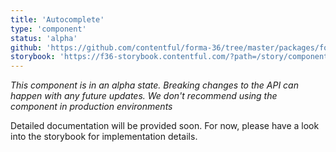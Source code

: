 ```yaml
---
title: 'Autocomplete'
type: 'component'
status: 'alpha'
github: 'https://github.com/contentful/forma-36/tree/master/packages/forma-36-react-components/src/components/Autocomplete'
storybook: 'https://f36-storybook.contentful.com/?path=/story/components-tag--default'
---
```

*This component is in an alpha state. Breaking changes to the API can happen with any future updates. We don't recommend using the component in production environments*

Detailed documentation will be provided soon. For now, please have a look into the storybook for implementation details.